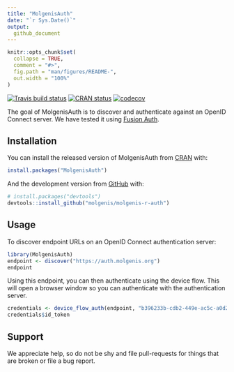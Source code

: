 ```yaml
---
title: "MolgenisAuth"
date: "`r Sys.Date()`"
output: 
  github_document
---
```

```r
knitr::opts_chunk$set(
  collapse = TRUE,
  comment = "#>",
  fig.path = "man/figures/README-",
  out.width = "100%"
)
```

<!-- badges: start -->
[![Travis build status](https://app.travis-ci.com/molgenis/molgenis-r-auth.svg?branch=master)](https://app.travis-ci.com/molgenis/molgenis-r-auth.svg?branch=master)
[![CRAN status](https://www.r-pkg.org/badges/version/MolgenisAuth)](https://CRAN.R-project.org/package=MolgenisAuth)
[![codecov](https://codecov.io/gh/molgenis/molgenis-r-auth/branch/master/graph/badge.svg)](https://codecov.io/gh/molgenis/molgenis-r-auth)
<!-- badges: end -->

The goal of MolgenisAuth is to discover and authenticate against an OpenID
Connect server. We have tested it using [Fusion Auth](https://fusionauth.io/).

## Installation

You can install the released version of MolgenisAuth from [CRAN](https://CRAN.R-project.org) with:

```r
install.packages("MolgenisAuth")
```

And the development version from [GitHub](https://github.com/) with:

```r
# install.packages("devtools")
devtools::install_github("molgenis/molgenis-r-auth")
```
## Usage

To discover endpoint URLs on an OpenID Connect authentication server:

```r
library(MolgenisAuth)
endpoint <- discover("https://auth.molgenis.org")
endpoint
```

Using this endpoint, you can then authenticate using the device flow.
This will open a browser window so you can authenticate with the
authentication server.
```r
credentials <- device_flow_auth(endpoint, "b396233b-cdb2-449e-ac5c-a0d28b38f791")
credentials$id_token
```

## Support
We appreciate help, so do not be shy and file pull-requests for things that are
broken or file a bug report.
